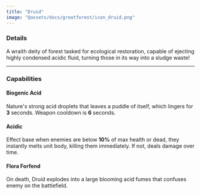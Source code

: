 ```yaml
---
title: "Druid"
image: "@assets/docs/greatforest/icon_druid.png"
---
```


### Details

A wraith deity of forest tasked for ecological restoration, capable of ejecting highly condensed acidic fluid, turning those in its way into a sludge waste!

---

### Capabilities

<Tabs client:load>

<Tab name="Main Attack">

#### Biogenic Acid

Nature's strong acid droplets that leaves a puddle of itself, which lingers for **3** seconds. Weapon cooldown is **6** seconds.

</Tab>

<Tab name="Effects">

#### Acidic

Effect base when enemies are below **10%** of max health or dead, they instantly melts unit body, killing them immediately. If not, deals damage over time.

</Tab>

<Tab name="On Death">

#### Flora Forfend

On death, Druid explodes into a large blooming acid fumes that confuses enemy on the battlefield.

</Tab>

</Tabs>
